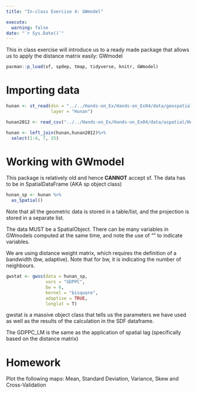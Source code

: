 ```yaml
---
title: "In-class Exercise 4: GWmodel"

execute:
  warning: false
date: "`r Sys.Date()`"
---
```


This in class exercise will introduce us to a ready made package that allows us to apply the distance matrix easily: GWmodel

```r
pacman::p_load(sf, spdep, tmap, tidyverse, knitr, GWmodel)
```

# Importing data

```r
hunan <- st_read(dsn = "../../Hands-on_Ex/Hands-on_Ex04/data/geospatial", 
                 layer = "Hunan")
```

```r
hunan2012 <- read_csv("../../Hands-on_Ex/Hands-on_Ex04/data/aspatial/Hunan_2012.csv")
```

```r
hunan <- left_join(hunan,hunan2012)%>%
  select(1:4, 7, 15)
```

# Working with GWmodel

::: callout-caution
This package is relatively old and hence **CANNOT** accept sf. The data has to be in SpatialDataFrame (AKA sp object class)
:::

```r
hunan_sp <- hunan %>%
  as_Spatial()
```

Note that all the geometric data is stored in a table/list, and the projection is stored in a separate list.

The data MUST be a SpatialObject. There can be many variables in GWmodels computed at the same time, and note the use of "" to indicate variables.

We are using distance weight matrix, which requires the definition of a bandwidth (bw, adaptive). Note that for bw, it is indicating the number of neighbours.

```r
gwstat <- gwss(data = hunan_sp,
               vars = "GDPPC",
               bw = 6,
               kernel = "bisquare",
               adaptive = TRUE,
               longlat = T)
```

::: callout-note
gwstat is a massive object class that tells us the parameters we have used as well as the results of the calculation in the SDF dataframe.
:::

The GDPPC_LM is the same as the application of spatial lag (specifically based on the distance matrix)

# Homework

Plot the following maps: Mean, Standard Deviation, Variance, Skew and Cross-Validation
